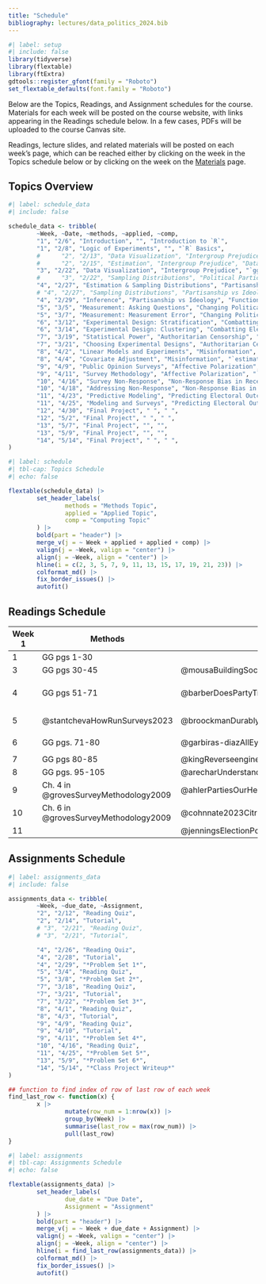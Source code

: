 ```yaml
---
title: "Schedule"
bibliography: lectures/data_politics_2024.bib
---
```


```r
#| label: setup
#| include: false
library(tidyverse)
library(flextable)
library(ftExtra)
gdtools::register_gfont(family = "Roboto")
set_flextable_defaults(font.family = "Roboto")
```

Below are the Topics, Readings, and Assignment schedules for the course. Materials for each week will be posted on the course website, with links appearing in the Readings schedule below. In a few cases, PDFs will be uploaded to the course Canvas site.

Readings, lecture slides, and related materials will be posted on each week's page, which can be reached either by clicking on the week in the Topics schedule below or by clicking on the week on the [Materials](materials.qmd) page.

## Topics Overview

```r
#| label: schedule_data
#| include: false

schedule_data <- tribble(
        ~Week, ~Date, ~methods, ~applied, ~comp,
        "1", "2/6", "Introduction", "", "Introduction to `R`",
        "1", "2/8", "Logic of Experiments", "", "`R` Basics",
        #      "2", "2/13", "Data Visualization", "Intergroup Prejudice", "`ggplot2` Basics",
        #      "2", "2/15", "Estimation", "Intergroup Prejudice", "Data Wrangling with `dplyr`",
        "3", "2/22", "Data Visualization", "Intergroup Prejudice", "`ggplot2` Basics",
        #      "3", "2/22", "Sampling Distributions", "Political Participation", "Base R",
        "4", "2/27", "Estimation & Sampling Distributions", "Partisanship vs Ideology", "Data Wrangling with `dplyr`",
        # "4", "2/27", "Sampling Distributions", "Partisanship vs Ideology", "Data Wrangling with `dplyr`",
        "4", "2/29", "Inference", "Partisanship vs Ideology", "Functions & Iteration",
        "5", "3/5", "Measurement: Asking Questions", "Changing Political Beliefs", "Data Types and Recoding Data",
        "5", "3/7", "Measurement: Measurement Error", "Changing Political Beliefs", "Data Types and Recoding Data",
        "6", "3/12", "Experimental Design: Stratification", "Combatting Electoral Fraud", "`randomizr` package",
        "6", "3/14", "Experimental Design: Clustering", "Combatting Electoral Fraud", "`randomizr` package",
        "7", "3/19", "Statistical Power", "Authoritarian Censorship", "Simulations",
        "7", "3/21", "Choosing Experimental Designs", "Authoritarian Censorship", "Simulations",
        "8", "4/2", "Linear Models and Experiments", "Misinformation", "Linear Modeling with `lm`",
        "8", "4/4", "Covariate Adjustment", "Misinformation", "`estimatr` package",
        "9", "4/9", "Public Opinion Surveys", "Affective Polarization", "`survyr` package",
        "9", "4/11", "Survey Methodology", "Affective Polarization", "`survyr` package",
        "10", "4/16", "Survey Non-Response", "Non-Response Bias in Recent Elections", " ",
        "10", "4/18", "Addressing Non-Response", "Non-Response Bias in Recent Elections", " ",
        "11", "4/23", "Predictive Modeling", "Predicting Electoral Outcomes", "",
        "11", "4/25", "Modeling and Surveys", "Predicting Electoral Outcomes", "",
        "12", "4/30", "Final Project", " ", " ",
        "12", "5/2", "Final Project", " ", " ",
        "13", "5/7", "Final Project", "", "",
        "13", "5/9", "Final Project", "", "",
        "14", "5/14", "Final Project", " ", " ",
)

```

```r
#| label: schedule
#| tbl-cap: Topics Schedule
#| echo: false

flextable(schedule_data) |>
        set_header_labels(
                methods = "Methods Topic",
                applied = "Applied Topic",
                comp = "Computing Topic"
        ) |>
        bold(part = "header") |>
        merge_v(j = ~ Week + applied + applied + comp) |>
        valign(j = ~Week, valign = "center") |>
        align(j = ~Week, align = "center") |>
        hline(i = c(2, 3, 5, 7, 9, 11, 13, 15, 17, 19, 21, 23)) |>
        colformat_md() |>
        fix_border_issues() |>
        autofit()
```

## Readings Schedule

| **Week 1** | **Methods**                           | **Applied**                                       | **Computation**                                                                                                                            |
|------------|---------------------------------------|---------------------------------------------------|--------------------------------------------------------------------------------------------------------------------------------------------|
| 1          | GG pgs 1-30                           |                                                   | RDS [2](https://r4ds.hadley.nz/workflow-basics)                                                                                            |
| 3          | GG pgs 30-45                          | @mousaBuildingSocialCohesion2020                  | RDS [1](https://r4ds.hadley.nz/data-visualize), [3](https://r4ds.hadley.nz/data-transform)                                                 |
| 4          | GG pgs 51-71                          | @barberDoesPartyTrump2019                         | RDS [25.1-25.2](https://r4ds.hadley.nz/functions), [26](https://r4ds.hadley.nz/iteration), [27.5](https://r4ds.hadley.nz/base-r#for-loops) |
| 5          | @stantchevaHowRunSurveys2023          | @broockmanDurablyReducingTransphobia2016          | RDS [12](https://r4ds.hadley.nz/logicals), [13](https://r4ds.hadley.nz/numbers), [14](14)                                                  |
| 6          | GG pgs. 71-80                         | @garbiras-diazAllEyesThem2022                     | `randomizr` [vignette](https://declaredesign.org/r/randomizr/articles/randomizr_vignette.html)                                             |
| 7          | GG pgs 80-85                          | @kingReverseengineeringCensorshipChina2014        |                                                                                                                                            |
| 8          | GG pgs. 95-105                        | @arecharUnderstandingCombattingMisinformation2023 |                                                                                                                                            |
| 9          | Ch. 4 in @grovesSurveyMethodology2009 | @ahlerPartiesOurHeads2018                         | `srvyr` [vignette](http://gdfe.co/srvyr/articles/srvyr-vs-survey.html)                                                                     |
| 10         | Ch. 6 in @grovesSurveyMethodology2009 | @cohnnate2023CitrinAward2023                      |                                                                                                                                            |
| 11         |                                       | @jenningsElectionPollingErrors2018                |                                                                                                                                            |

## Assignments Schedule

```r
#| label: assignments_data
#| include: false

assignments_data <- tribble(
        ~Week, ~due_date, ~Assignment,
        "2", "2/12", "Reading Quiz",
        "2", "2/14", "Tutorial",
        # "3", "2/21", "Reading Quiz",
        # "3", "2/21", "Tutorial",

        "4", "2/26", "Reading Quiz",
        "4", "2/28", "Tutorial",
        "4", "2/29", "*Problem Set 1*",
        "5", "3/4", "Reading Quiz",
        "5", "3/8", "*Problem Set 2*",
        "7", "3/18", "Reading Quiz",
        "7", "3/21", "Tutorial",
        "7", "3/22", "*Problem Set 3*",
        "8", "4/1", "Reading Quiz",
        "8", "4/3", "Tutorial",
        "9", "4/9", "Reading Quiz",
        "9", "4/10", "Tutorial",
        "9", "4/11", "*Problem Set 4*",
        "10", "4/16", "Reading Quiz",
        "11", "4/25", "*Problem Set 5*",
        "13", "5/9", "*Problem Set 6*",
        "14", "5/14", "*Class Project Writeup*"
)

## function to find index of row of last row of each week
find_last_row <- function(x) {
        x |>
                mutate(row_num = 1:nrow(x)) |>
                group_by(Week) |>
                summarise(last_row = max(row_num)) |>
                pull(last_row)
}


```

```r
#| label: assignments
#| tbl-cap: Assignments Schedule
#| echo: false

flextable(assignments_data) |>
        set_header_labels(
                due_date = "Due Date",
                Assignment = "Assignment"
        ) |>
        bold(part = "header") |>
        merge_v(j = ~ Week + due_date + Assignment) |>
        valign(j = ~Week, valign = "center") |>
        align(j = ~Week, align = "center") |>
        hline(i = find_last_row(assignments_data)) |>
        colformat_md() |>
        fix_border_issues() |>
        autofit()
```
